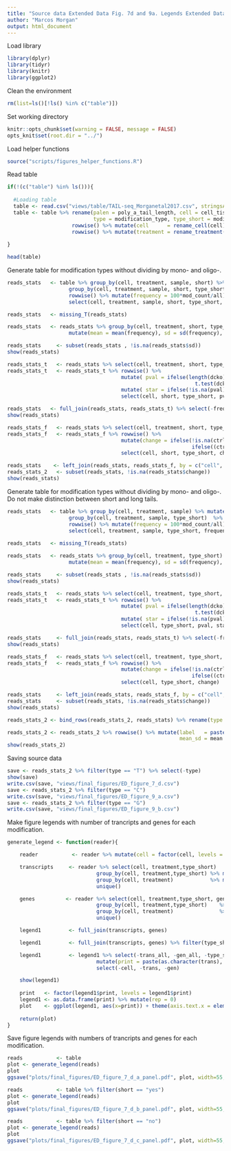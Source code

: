 ```yaml
---
title: "Source data Extended Data Fig. 7d and 9a. Legends Extended Data Fig. 7d and 9a"
author: "Marcos Morgan"
output: html_document
---
```


Load library
```r
library(dplyr)
library(tidyr)
library(knitr)
library(ggplot2)
```

Clean the environment
```r
rm(list=ls()[!ls() %in% c("table")])
```

Set working directory
```r
knitr::opts_chunk$set(warning = FALSE, message = FALSE)
opts_knit$set(root.dir = "../")
```

Load helper functions
```r
source("scripts/figures_helper_functions.R")
```

Read table
```r

if(!(c("table") %in% ls())){
  
  #Loading table
  table <- read.csv("views/table/TAIL-seq_Morganetal2017.csv", stringsAsFactors=FALSE)
  table <- table %>% rename(palen = poly_a_tail_length, cell = cell_tissue, mod = modification, short = short_tail, 
                            type = modification_type, type_short = modification_type_short, gv = gv_upregulated) %>% 
                     rowwise() %>% mutate(cell      = rename_cell(cell)) %>%
                     rowwise() %>% mutate(treatment = rename_treatment(cell, treatment)) %>% ungroup()
  
} 

head(table)
```

Generate table for modification types without dividing by mono- and oligo-.
```r
reads_stats   <- table %>% group_by(cell, treatment, sample, short) %>% mutate(all       = n()) %>% ungroup() %>%
                    group_by(cell, treatment, sample, short, type_short) %>% mutate(mod_count = n()) %>% ungroup() %>%
                    rowwise() %>% mutate(frequency = 100*mod_count/all)                                            %>%
                    select(cell, treatment, sample, short, type_short, frequency) %>% unique()         

reads_stats   <- missing_T(reads_stats)

reads_stats   <- reads_stats %>% group_by(cell, treatment, short, type_short) %>%
                    mutate(mean = mean(frequency), sd = sd(frequency), frequencies=list(frequency)) %>% ungroup()

reads_stats     <- subset(reads_stats , !is.na(reads_stats$sd))
show(reads_stats)
```

```r
reads_stats_t   <- reads_stats %>% select(cell, treatment, short, type_short, frequencies) %>% unique() %>% spread(treatment, frequencies)
reads_stats_t   <- reads_stats_t %>% rowwise() %>% 
                                     mutate( pval = ifelse(length(dcko) > 1  & length(ctrl) > 1, 
                                                             t.test(dcko, ctrl, var.equal=TRUE)$p.value, NA)) %>%
                                     mutate( star = ifelse(!is.na(pval), sig(pval),NA)) %>%
                                     select(cell, short, type_short, pval, star)

reads_stats   <- full_join(reads_stats, reads_stats_t) %>% select(-frequencies)
show(reads_stats)

reads_stats_f   <- reads_stats %>% select(cell, treatment, short, type_short, mean) %>% unique() %>% spread(treatment, mean)
reads_stats_f   <- reads_stats_f %>% rowwise() %>% 
                                     mutate(change = ifelse(!is.na(ctrl)  & !is.na(dcko), 
                                                            ifelse((ctrl/dcko) > 1, ctrl/dcko, -dcko/ctrl), NA)) %>%
                                     select(cell, short, type_short, change)

reads_stats    <- left_join(reads_stats, reads_stats_f, by = c("cell", "short", "type_short"))
reads_stats_2   <- subset(reads_stats, !is.na(reads_stats$change))
show(reads_stats)
```

Generate table for modification types without dividing by mono- and oligo-. Do not make distinction between short and long tails.
```r
reads_stats   <- table %>% group_by(cell, treatment, sample) %>% mutate(all       = n()) %>% ungroup() %>%
                    group_by(cell, treatment, sample, type_short)  %>% mutate(mod_count = n()) %>% ungroup() %>%
                    rowwise() %>% mutate(frequency = 100*mod_count/all)                                %>%
                    select(cell, treatment, sample, type_short, frequency) %>% unique()                   
                    
reads_stats   <- missing_T(reads_stats)

reads_stats   <- reads_stats %>% group_by(cell, treatment, type_short) %>%
                    mutate(mean = mean(frequency), sd = sd(frequency), frequencies=list(frequency)) %>% ungroup()

reads_stats     <- subset(reads_stats , !is.na(reads_stats$sd))
show(reads_stats)

reads_stats_t   <- reads_stats %>% select(cell, treatment, type_short, frequencies) %>% unique() %>% spread(treatment, frequencies)
reads_stats_t   <- reads_stats_t %>% rowwise() %>% 
                                     mutate( pval = ifelse(length(dcko) > 1  & length(ctrl) > 1, 
                                                             t.test(dcko, ctrl, var.equal=TRUE)$p.value, NA)) %>%
                                     mutate( star = ifelse(!is.na(pval), sig(pval),NA)) %>%
                                     select(cell, type_short, pval, star)

reads_stats     <- full_join(reads_stats, reads_stats_t) %>% select(-frequencies)
show(reads_stats)

reads_stats_f   <- reads_stats %>% select(cell, treatment, type_short, mean) %>% unique() %>% spread(treatment, mean)
reads_stats_f   <- reads_stats_f %>% rowwise() %>% 
                                     mutate(change = ifelse(!is.na(ctrl)  & !is.na(dcko), 
                                                            ifelse((ctrl/dcko) > 1, ctrl/dcko, -dcko/ctrl), NA)) %>%
                                     select(cell, type_short, change)

reads_stats     <- left_join(reads_stats, reads_stats_f, by = c("cell", "type_short")) %>% rowwise() %>% mutate(short = "all")
reads_stats     <- subset(reads_stats, !is.na(reads_stats$change))
show(reads_stats)

reads_stats_2 <- bind_rows(reads_stats_2, reads_stats) %>% rename(type = type_short) %>% unique()
```

```r
reads_stats_2 <- reads_stats_2 %>% rowwise() %>% mutate(label   = paste(as.character(signif(change, digits = 2)), "X" , "\n", star, sep =""),
                                                        mean_sd = mean + sd)
show(reads_stats_2)
```

Saving source data
```r
save <- reads_stats_2 %>% filter(type == "T") %>% select(-type)
show(save)
write.csv(save, "views/final_figures/ED_figure_7_d.csv")
save <- reads_stats_2 %>% filter(type == "C")
write.csv(save, "views/final_figures/ED_figure_9_a.csv")
save <- reads_stats_2 %>% filter(type == "G")
write.csv(save, "views/final_figures/ED_figure_9_b.csv")
```

Make figure legends with number of trancripts and genes for each modification.
```r
generate_legend <- function(reader){

    reader           <- reader %>% mutate(cell = factor(cell, levels = c("gv", "liver", "bm", "mefs", "escs")))

    transcripts     <- reader %>% select(cell, treatment,type_short)   %>% 
                             group_by(cell, treatment,type_short) %>% mutate(trans = n())      %>% ungroup() %>%
                             group_by(cell, treatment)            %>% mutate(trans_all = n())  %>% ungroup() %>%
                             unique()

    genes          <- reader %>% select(cell, treatment,type_short, gene) %>% unique() %>% select(cell, treatment,type_short) %>%
                             group_by(cell, treatment,type_short)    %>% mutate(gen     = n()) %>% ungroup() %>%
                             group_by(cell, treatment)               %>% mutate(gen_all = n()) %>% ungroup() %>%
                             unique()

    legend1         <- full_join(transcripts, genes)

    legend1         <- full_join(transcripts, genes) %>% filter(type_short == "T") 

    legend1         <- legend1 %>% select(-trans_all, -gen_all, -type_short) %>% arrange(cell) %>%
                             mutate(print = paste(as.character(trans), " ", "(",  as.character(gen), ")", sep="")) %>%
                             select(-cell, -trans, -gen)  

    show(legend1)
    
    print   <- factor(legend1$print, levels = legend1$print)
    legend1 <- as.data.frame(print) %>% mutate(rep = 0)
    plot    <- ggplot(legend1, aes(x=print)) + theme(axis.text.x = element_text(angle = 90, hjust = 1))
    
    return(plot)
}

```

Save figure legends with numbers of trancripts and genes for each modification. 
```r
reads           <- table 
plot <- generate_legend(reads)
plot
ggsave("plots/final_figures/ED_figure_7_d_a_panel.pdf", plot, width=55, height=20, units = "mm", useDingbats=FALSE)

reads           <- table %>% filter(short == "yes") 
plot <- generate_legend(reads)
plot
ggsave("plots/final_figures/ED_figure_7_d_b_panel.pdf", plot, width=55, height=20, units = "mm", useDingbats=FALSE)

reads           <- table %>% filter(short == "no") 
plot <- generate_legend(reads)
plot
ggsave("plots/final_figures/ED_figure_7_d_c_panel.pdf", plot, width=55, height=20, units = "mm", useDingbats=FALSE)
```

```r

```

